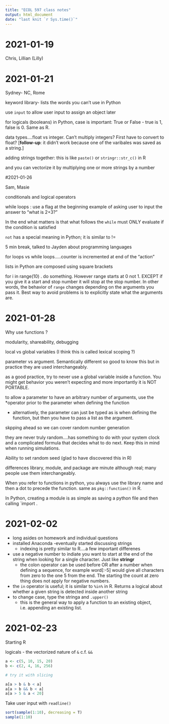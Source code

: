 ```yaml
---
title: "ECOL 597 class notes"
output: html_document
date: "last knit `r Sys.time()`"
---
```



#  2021-01-19

Chris, Lillian (Lilly)



#  2021-01-21

Sydney- NC, Rome

keyword library- lists the words you can't use in Python

use `input` to allow user input to assign an object later 

for logicals (booleans) in Python, case is important: True or False
 - true is 1, false is 0. Same as R. 

data types....float vs integer. Can't multiply integers? First have to convert to float? [**follow-up**: it didn't work because one of the varibales was saved as a string.]

adding strings together: this is like `paste()` or `stringr::str_c()` in R

and you can vectorize it by multiplying one or more strings by a number








#2021-01-26

Sam, Masie

conditionals and logical operators 

while loops : use a flag at the beginning 
example of asking user to input the answer to "what is 2+3?"

In the end what matters is that what follows the `while` must ONLY evaluate if the condition is satisfied 


`not` has a special meaning in Python; it is similar to !=

5 min break, talked to Jayden about programming languages 


for loops  vs while loops.....counter is incremented at end of the "action"

lists in Python are composed using square brackets 

for i in range(10) . do something. However range starts at 0 not 1. EXCEPT if you give it a start and stop number it will stop at the stop number. In other words, the behavior of `range` changes depending on the arguments you pass it. Best way to avoid problems is to explicitly state what the arguments are. 



# 2021-01-28

Why use functions ?

modularity, shareability, debugging

local vs global variables (I think this is called lexical scoping ?)

parameter vs argument. Semantically different so good to know this but in practice they are used interchangeably. 

as a good practice, try to never use a global variable inside a function. You might get behavior you weren't expecting and more importantly it is NOT PORTABLE. 


to allow a parameter to have an arbitrary number of arguments, use the *operator prior to the parameter when defining the function

- alternatively, the parameter can just be typed as is when defining the function, but then you have to pass a list as the argument. 

skpping ahead so we can cover random number generation

they are never truly random....has something to do with your system clock and a complicated formula that decides what to do next. Keep this in mind when running simulations. 

Ability to set random seed (glad to have discovered this in R)

differences library, module, and package are minute although real; many people use them interchangeably. 

When you refer to functions in python, you always use the library name and then a dot to precede the function. same as `pkg::function()` in R.

In Python, creating a module is as simple as saving a python file and then calling `import <filepath>. 




# 2021-02-02

- long asides on homework and individual questions 
- installed Anaconda
-eventually started discussing strings
  - indexing is pretty similar to R....a few important differenes 
- use a negative number to indiate you want to start at the end of the string when looking for a single character. Just like **stringr**
  - the colon operator can be used before OR after a number when defining a sequence, for example word[:-5] would give all characters from zero to the one 5 from the end. The starting the count at zero thing does not apply for negative numbers. 
 - the `in` operator is useful; it is similar to `%in%` in R. Returns a logical about whether a given string is detected inside another string
- to change case, type the stringa and  `.upper()`
  - this is the general way to apply a function to an existing object, i.e. appending an existing list.


# 2021-02-23

Starting R 

logicals - the vectorized nature of `&` c.f. `&&`

```r
a <- c(5, 10, 15, 20)
b <- c(2, 4, 16, 256)

# try it with slicing 

a[a > b & b < a]
a[a > b && b < a]
a[a > 5 & a < 20]


```

Take user input with `readline()`

```r

sort(sample(1:10), decreasing = T)
sample(1:10)
```


